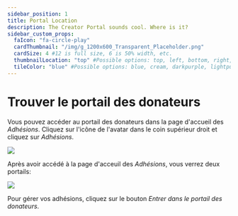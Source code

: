 ```yaml
---
sidebar_position: 1
title: Portal Location
description: The Creator Portal sounds cool. Where is it?
sidebar_custom_props:
  faIcon: "fa-circle-play"
  cardThumbnail: "/img/g_1200x600_Transparent_Placeholder.png"
  cardSize: 4 #12 is full size, 6 is 50% width, etc.
  thumbnailLocation: "top" #Possible options: top, left, bottom, right, none
  tileColor: "blue" #Possible options: blue, cream, darkpurple, lightpurple, mauve, orange, pink, none
---
```


# Trouver le portail des donateurs

Vous pouvez accéder au portail des donateurs dans la page d'accueil des *Adhésions*. Cliquez sur l'icône de l'avatar dans le coin supérieur droit et cliquez sur *Adhésions*.

![](https://i.imgur.com/MwllRtm.jpg)

Après avoir accédé à la page d'acceuil des *Adhésions*, vous verrez deux portails:

![](https://i.imgur.com/1IBQMGD.png)

Pour gérer vos adhésions, cliquez sur le bouton *Entrer dans le portail des donateurs*.
